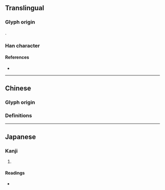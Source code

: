 {{character info}}
==Translingual==

===Glyph origin===
{{liushu|p}}.

===Han character===
{{Han char|rn=96|rad=玉|as=06|sn=10|four=|canj=MGO|ids=⿱玨𠆢}}

====References====
* {{Han ref|kx=0731.010|dkj=20957|dj=1142.150|hdz=21109.100|uh=73E1|ud=29665}}

----

==Chinese==

===Glyph origin===
{{Han etym}}

===Definitions===
{{zh-see|琴|a}}

----

==Japanese==

===Kanji===
{{ja-kanji|grade=|rs=玉06}}

# {{rfdef|ja|sort=玉06}}

====Readings====
* {{ja-readings|on=[[きん]] (kin)|kun=[[こと]] (koto)}}